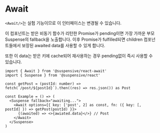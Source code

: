 
# Await

<Callout type="warning">

`<Await/>`는 실험 기능이므로 이 인터페이스는 변경될 수 있습니다.

</Callout>

이 컴포넌트는 받은 비동기 함수가 리턴한 Promise가 pending이면 가장 가까운 부모 Suspense의 fallback을 노출합니다.
이후 Promise가 fulfilled되면 children 컴포넌트들에서 보장된 awaited data를 사용할 수 있게 합니다.

또한 이 data는 받은 키에 cache되어 재사용하는 경우 pending없이 즉시 사용할 수 있습니다.

```tsx
import { Await } from '@suspensive/react-await'
import { Suspense } from '@suspensive/react'

const getPost = (postId: number) => fetch(`/post/${postId}`).then((res) => res.json()) as Post

const Example = () => (
  <Suspense fallback="awaiting...">
    <Await options={{ key: ['post', 2] as const, fn: ({ key: [, postId] }) => getPost(postId) }}>
      {(awaited) => <>{awiated.data}</>} // Post
    </Await>
  </Suspense>
)
```
